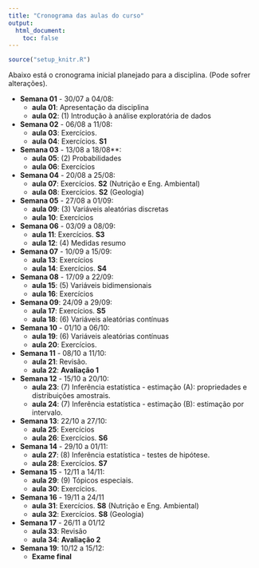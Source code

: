 ```yaml
---
title: "Cronograma das aulas do curso"
output:
  html_document:
    toc: false
---
```


```r
source("setup_knitr.R")
```

Abaixo está o cronograma inicial planejado para a disciplina. (Pode
sofrer alterações).

- **Semana 01** - 30/07 a 04/08: 
    - **aula 01**: Apresentação da disciplina
    - **aula 02**: (1) Introdução à análise exploratória de dados
- **Semana 02** - 06/08 a 11/08:
    - **aula 03**: Exercícios.
    - **aula 04**: Exercícios. **S1**
- **Semana 03** - 13/08 a 18/08**:
   - **aula 05**: (2) Probabilidades
   - **aula 06**: Exercícios 
- **Semana 04** - 20/08 a 25/08: 
   - **aula 07**: Exercícios. **S2** (Nutrição e Eng. Ambiental)
   - **aula 08**: Exercícios. **S2** (Geologia)
- **Semana 05** - 27/08 a 01/09:
   - **aula 09**: (3) Variáveis aleatórias discretas
   - **aula 10**: Exercícios 
- **Semana 06** - 03/09 a 08/09:
   - **aula 11**: Exercícios. **S3**
   - **aula 12**: (4) Medidas resumo
- **Semana 07**  - 10/09 a 15/09:
   - **aula 13**: Exercícios
   - **aula 14**: Exercícios. **S4**
- **Semana 08** - 17/09 a 22/09:
   - **aula 15**: (5) Variáveis bidimensionais
   - **aula 16**: Exercícios
- **Semana 09**: 24/09 a 29/09:
   - **aula 17**: Exercícios. **S5**
   - **aula 18**: (6) Variáveis aleatórias contínuas
- **Semana 10** - 01/10 a 06/10:
   - **aula 19**: (6) Variáveis aleatórias contínuas
   - **aula 20**: Exercícios.
- **Semana 11** - 08/10 a 11/10:
   - **aula 21**: Revisão. 
   - **aula 22**: **Avaliação 1** 
- **Semana 12** - 15/10 a 20/10:
   - **aula 23**: (7) Inferência estatística - estimação (A):
  propriedades e distribuições amostrais.
   - **aula 24**: (7) Inferência estatística - estimação (B): estimação
  por intervalo.
- **Semana 13**: 22/10 a 27/10:
   - **aula 25**: Exercícios
   - **aula 26**: Exercícios. **S6**
- **Semana 14** - 29/10 a 01/11:
   - **aula 27**: (8) Inferência estatística - testes de hipótese.
   - **aula 28**: Exercícios. **S7**
- **Semana 15** - 12/11 a 14/11:
   - **aula 29**: (9) Tópicos especiais.
   - **aula 30**: Exercícios.
- **Semana 16** - 19/11 a 24/11
   - **aula 31**: Exercícios. **S8** (Nutrição e Eng. Ambiental)
   - **aula 32**: Exercícios. **S8** (Geologia)
- **Semana 17** - 26/11 a 01/12
   - **aula 33**: Revisão
   - **aula 34**: **Avaliação 2**

- **Semana 19**: 10/12 a 15/12:
   - **Exame final**

